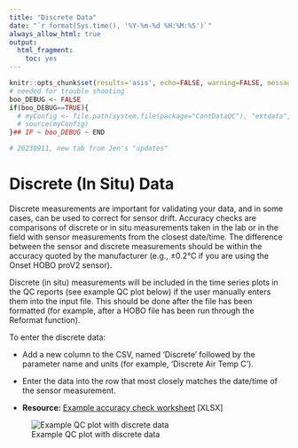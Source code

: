 ```yaml
---
title: "Discrete Data"
date: "`r format(Sys.time(), '%Y-%m-%d %H:%M:%S')`"
always_allow_html: true
output:
  html_fragment:
    toc: yes
---
```


```r
knitr::opts_chunk$set(results='asis', echo=FALSE, warning=FALSE, message = FALSE)
# needed for trouble shooting
boo_DEBUG <- FALSE
if(boo_DEBUG==TRUE){
  # myConfig <- file.path(system.file(package="ContDataQC"), "extdata", "config.ORIG.R")
  # source(myConfig)
}## IF ~ boo_DEBUG ~ END

# 20230911, new tab from Jen's "updates"
```

# Discrete (In Situ) Data

Discrete measurements are important for validating your data, and in some cases, can be used to correct for sensor drift. Accuracy checks are comparisons of discrete or in situ measurements taken in the lab or in the field with sensor measurements from the closest date/time. The difference between the sensor and discrete measurements should be within the accuracy quoted by the manufacturer (e.g., ±0.2°C if you are using the Onset HOBO proV2 sensor).

Discrete (in situ) measurements will be included in the time series plots in the QC reports (see example QC plot below) if the user manually enters them into the input file. This should be done after the file has been formatted (for example, after a HOBO file has been run through the Reformat function).

To enter the discrete data:

* Add a new column to the CSV, named 'Discrete' followed by the parameter name and units (for example, ‘Discrete Air Temp C’).

* Enter the data into the row that most closely matches the date/time of the sensor measurement.

* **Resource:** [Example accuracy check worksheet](EXAMPLE_AccuracyCheckWkst.xlsx) [XLSX]

![Example QC plot with discrete data](RMD_Images/2.3_Discrete_Fig1_20230828.jpg){fig-alt="Example QC plot with discrete data plotted with black triangles.  Scatterplot of Water Temperature (y-axis) against Date (x-axis).  Some values are 'discrete' measurements."}
